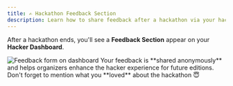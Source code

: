 ```yaml
---
title: ✍️ Hackathon Feedback Section
description: Learn how to share feedback after a hackathon via your hacker dashboard.
---
```



After a hackathon ends, you'll see a **Feedback Section** appear on your **Hacker Dashboard**.


  <img src="/assets/feedback.gif" alt="Feedback form on dashboard" />


<Callout type="info" title="Anonymous & Impactful">
Your feedback is **shared anonymously** and helps organizers enhance the hacker experience for future editions.  
Don't forget to mention what you **loved** about the hackathon 😇
</Callout>
